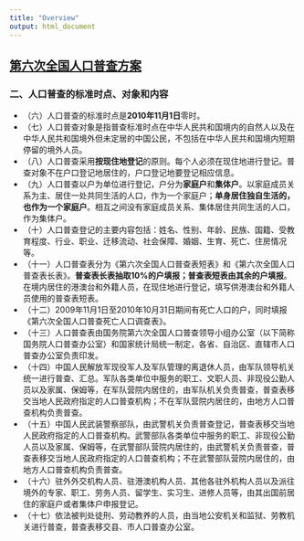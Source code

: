 ```yaml
---
title: "Overview"
output: html_document
---
```

## [第六次全国人口普查方案](http://www.stats.gov.cn/tjsj/pcsj/rkpc/6rp/html/fu07.htm)

### 二、人口普查的标准时点、对象和内容
- （六）人口普查的标准时点是**2010年11月1日**零时。
- （七）人口普查对象是指普查标准时点在中华人民共和国境内的自然人以及在中华人民共和国境外但未定居的中国公民，不包括在中华人民共和国境内短期停留的境外人员。
- （八）人口普查采用**按现住地登记**的原则。每个人必须在现住地进行登记。普查对象不在户口登记地居住的，户口登记地要登记相应信息。
- （九）人口普查以户为单位进行登记，户分为**家庭户**和**集体户**。以家庭成员关系为主、居住一处共同生活的人口，作为一个家庭户；**单身居住独自生活的，也作为一个家庭户**。相互之间没有家庭成员关系、集体居住共同生活的人口，作为集体户。
- （十）人口普查登记的主要内容包括：姓名、性别、年龄、民族、国籍、受教育程度、行业、职业、迁移流动、社会保障、婚姻、生育、死亡、住房情况等。
- （十一）人口普查表分为《第六次全国人口普查表短表》和《第六次全国人口普查表长表》。**普查表长表抽取10%的户填报；普查表短表由其余的户填报**。在境内居住的港澳台和外籍人员，在现住地进行登记，填写供港澳台和外籍人员使用的普查表短表。
- （十二）2009年11月1日至2010年10月31日期间有死亡人口的户，同时填报《第六次全国人口普查死亡人口调查表》。
- （十三）人口普查表由国务院第六次全国人口普查领导小组办公室（以下简称国务院人口普查办公室）和国家统计局统一制定，各省、自治区、直辖市人口普查办公室负责印发。
- （十四）中国人民解放军现役军人及军队管理的离退休人员，由军队领导机关统一进行普查、汇总。军队各类单位中服务的职工、文职人员、非现役公勤人员以及家属、保姆等，在军队营院内居住的，由军队机关负责普查，普查表移交当地人民政府指定的人口普查机构；不在军队营院内居住的，由地方人口普查机构负责普查。
- （十五）中国人民武装警察部队，由武警机关负责普查登记，普查表移交当地人民政府指定的人口普查机构。武警部队各类单位中服务的职工、非现役公勤人员以及家属、保姆等，在武警部队营院内居住的，由武警机关负责普查，普查表移交当地人民政府指定的人口普查机构；不在武警部队营院内居住的，由地方人口普查机构负责普查。
- （十六）驻外外交机构人员、驻港澳机构人员、其他各驻外机构人员以及派往境外的专家、职工、劳务人员、留学生、实习生、进修人员等，由其出国前居住的家庭户或者集体户申报登记。
- （十七）依法被判处徒刑、劳动教养的人员，由当地公安机关和监狱、劳教机关进行普查，普查表移交县、市人口普查办公室。